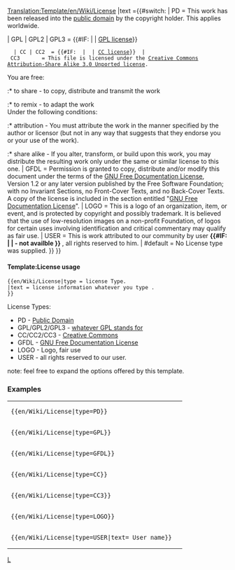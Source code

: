 <noinclude>[[Translation:Template/en/Wiki/License]]</noinclude>
<includeonly>{{en/Ambox| type  = notice
| image ={{#switch: {{{type|}}}
   | PD                =en/Public domain Grey.png
   | GPL | GPL2 | GPL3
   | CC | CC2 | CC3    =en/Copyright red.png
   | LOGO | USER       =en/Copyright black.png
   | GFDL              =en/Heckert GNU.png
   | #default          =en/Content.png}}
|text ={{#switch: {{{type|}}} <!-- 

-->| PD        = This work has been released into the [http://en.wikipedia.org/wiki/Public_domain public domain] by the copyright holder. This applies worldwide.<p style="font-size: 80%">{{{text|}}}</p><!-- 

-->| GPL | GPL2 | GPL3 = {{#IF: {{{text|}}} | {{{text}}} | [http://www.gnu.org/licenses/licenses.html GPL license]}}
   | CC | CC2  = {{#IF: {{{text|}}} | {{{text}}} | [http://creativecommons.org/about/licenses CC license]}} <!-- 

-->| CC3       = This file is licensed under the [http://en.wikipedia.org/wiki/en:Creative_Commons Creative Commons] <!-- 
                 -->[http://creativecommons.org/licenses/by-sa/3.0/deed.en Attribution-Share Alike 3.0 Unported license].

You are free:
:* to share - to copy, distribute and transmit the work
:* to remix - to adapt the work
<br />
Under the following conditions:
:* attribution - You must attribute the work in the manner specified by the author or licensor (but not in any way that suggests that they endorse you or your use of the work).
:* share alike - If you alter, transform, or build upon this work, you may distribute the <!--
                 -->resulting work only under the same or similar license to this one.<!--

-->| GFDL      = Permission is granted to copy, distribute and/or modify this document under the terms of the <!--
                 -->[http://en.wikipedia.org/wiki/GNU_Free_Documentation_License GNU Free Documentation License], <!--
                 -->Version 1.2 or any later version published by the Free Software Foundation; with no Invariant <!--
                 -->Sections, no Front-Cover Texts, and no Back-Cover Texts. A copy of the license is included in <!--
                 -->the section entitled "[http://commons.wikimedia.org/wiki/Commons:GNU_Free_Documentation_License <!--
                 -->GNU Free Documentation License]". <!--

-->| LOGO      = This is a logo of an organization, item, or event, and is protected by copyright and possibly trademark. <!--
                 -->It is believed that the use of low-resolution images on a non-profit Foundation, of logos for certain <!--
                 -->uses involving identification and critical commentary may qualify as fair use.<!--

-->| USER      = This is work attributed to our community by user <strong>{{#IF: {{{text|}}} | {{{text}}}| - not availble }}<!--
                 --></strong>, all rights reserved to him.<!--

-->| #default  = No License type was supplied.
}} }}</includeonly><noinclude>             

====Template:License usage====
<pre>
{{en/Wiki/License|type = license Type.
|text = license information whatever you type .
}}
</pre>
License Types:
* PD            - [http://en.wikipedia.org/wiki/Public_domain Public Domain]
* GPL/GPL2/GPL3 - [http://www.gnu.org/licenses/licenses.html whatever GPL stands for]
* CC/CC2/CC3    - [http://en.wikipedia.org/wiki/en:Creative_Commons Creative Commons]
* GFDL          - [http://en.wikipedia.org/wiki/GNU_Free_Documentation_License GNU Free Documentation License]
* LOGO          - Logo, fair use
* USER          - all rights reserved to our user.
note: feel free to expand the options offered by this template.

=== Examples ===
{|
|<pre>{{en/Wiki/License|type=PD}}</pre>
|{{en/Wiki/License|type=PD}}
|-
|<pre>{{en/Wiki/License|type=GPL}}</pre>
|{{en/Wiki/License|type=GPL}}
|-
|<pre>{{en/Wiki/License|type=GFDL}}</pre>
|{{en/Wiki/License|type=GFDL}}
|-
|<pre>{{en/Wiki/License|type=CC}}</pre>
|{{en/Wiki/License|type=CC}}
|-
|<pre>{{en/Wiki/License|type=CC3}}</pre>
|{{en/Wiki/License|type=CC3}}
|-
|<pre>{{en/Wiki/License|type=LOGO}}</pre>
|{{en/Wiki/License|type=LOGO}}
|-
|<pre>{{en/Wiki/License|type=USER|text= User name}}</pre>
|{{en/Wiki/License|type=USER|text= User name}}
|}

[[Category:en/Manual/Base Set/Message boxes|L]]
</noinclude>